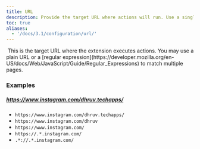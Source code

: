 ```yaml
---
title: URL
description: Provide the target URL where actions will run. Use a single URL or a regular expression to match multiple pages.
toc: true
aliases:
  - '/docs/3.1/configuration/url/'
---
```


<img class="d-block mb-4 img-fluid rounded-3" src="/docs/[[config:docs_version]]/assets/img/configuration.png" alt="" />

<Callout type="info">
  This is the target URL where the extension executes actions. You may use a plain URL or a [regular
  expression](https://developer.mozilla.org/en-US/docs/Web/JavaScript/Guide/Regular_Expressions) to match multiple
  pages.
</Callout>

### Examples

##### https://www.instagram.com/dhruv.techapps/

- `https://www.instagram.com/dhruv.techapps/`
- `https://www.instagram.com/dhruv`
- `https://www.instagram.com/`
- `https://.*.instagram.com/`
- `.*://.*.instagram.com/`
